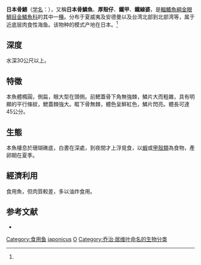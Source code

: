 {{Speciesbox
| image = Natural History Museum 301 (8047034284).jpg
| statuus = NE
| status_system = IUCN3.1
| genus = Ostichthys
| species = japonicus
| authority =  [[Cuvier|Cuvier]], 1829<ref name='id6902'>{{cite web| url =http://www.bioinfo.cn/db05/BjdwSpecies.php?action=view&id=6902| title =日本骨鳂| work =中国动物物种编目数据库| publisher =中国科学院微生物研究所| author =中国科学院动物研究所| accessdate =2009-04-11| deadurl =yes| archiveurl =https://web.archive.org/web/20160305005223/http://www.bioinfo.cn/db05/BjdwSpecies.php?action=view&id=6902| archivedate =2016-03-05}}</ref>
| synonyms = *''Myripristis japonicus''<br /><small>Cuvier, 1829</small>
*''Ostichthys japonicas''<br /><small>Cuvier, 1829</small>
*''Ostichtys japonicus''<br /><small>Cuvier, 1829</small>
}}
'''日本骨鰃'''（[[学名|学名]]：{{lang|la|''Ostichthys japonicus''}}），又稱'''日本骨鱗魚'''、'''厚殼仔'''、'''鐵甲'''、'''鐵線婆'''，是[[輻鰭魚綱|輻鰭魚綱]][[金眼鯛目|金眼鯛目]][[金鱗魚科|金鱗魚科]]的其中一[[種|種]]。分布于夏威夷及安德曼以及台湾北部到北部湾等，属于近底层肉食性海鱼。该物种的模式产地在日本。<ref name='id6902'/>

==深度==
水深30公尺以上。

==特徵==
本魚體橢圓，側扁，眼大型在頭側。前鰓蓋骨下角無強棘，鱗片大而粗雜，具有明顯的平行條紋，鰓蓋棘強大。眶下骨無棘，體色呈鮮紅色，鱗片閃亮。體長可達45公分。

==生態==
本魚棲息於珊瑚礁底，白晝在深處，到夜間才上浮覓食，以[[蝦|蝦]]或[[甲殼類|甲殼類]]為食物，產卵期在夏季。

==經濟利用==
食用魚，但肉質較差，多以油炸食用。

==参考文献==
{{reflist}}
* {{TaiBNET| zh=日本骨鱗魚 | id=380924 | binomial=Ostichthys japonicus | authority=Cuvier, 1829 | var= | accessdate=2013-01-24}}
{{Taxonbar|from=Q516983}}

[[Category:食用鱼|Category:食用鱼]]
[[Category:骨鰃屬|japonicus]]
[[Category:1829年描述的魚類|O]]
[[Category:乔治·居维叶命名的生物分类|Category:乔治·居维叶命名的生物分类]]